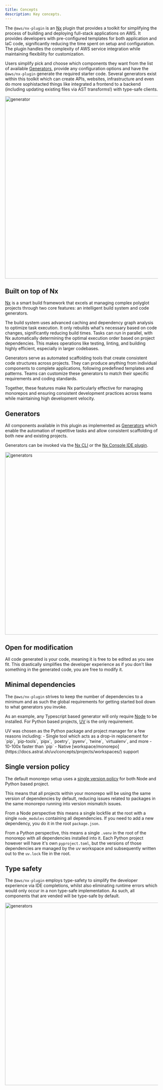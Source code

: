 ```yaml
---
title: Concepts
description: Key concepts.
---
```



The `@aws/nx-plugin` is an [Nx](https://nx.dev/) plugin that provides a toolkit for simplifying the process of building and deploying full-stack applications on AWS. It provides developers with pre-configured templates for both application and IaC code, significantly reducing the time spent on setup and configuration. The plugin handles the complexity of AWS service integration while maintaining flexibility for customization.

Users simplify pick and choose which components they want from the list of available [Generators](#generators), provide any configuration options and have the `@aws/nx-plugin` generate the required starter code. Several generators exist within this toolkit which can create APIs, websites, infrastructure and even do more sophistacted things like integrated a frontend to a backend (including updating existing files via AST transforms!) with type-safe clients.

<Image src={websiteGeneratorGif} alt="generator" width="800" height="600" />

## Built on top of Nx

[Nx](https://nx.dev) is a smart build framework that excels at managing complex polyglot projects through two core features: an intelligent build system and code generators.

The build system uses advanced caching and dependency graph analysis to optimize task execution. It only rebuilds what's necessary based on code changes, significantly reducing build times. Tasks can run in parallel, with Nx automatically determining the optimal execution order based on project dependencies. This makes operations like testing, linting, and building highly efficient, especially in larger codebases.

Generators serve as automated scaffolding tools that create consistent code structures across projects. They can produce anything from individual components to complete applications, following predefined templates and patterns. Teams can customize these generators to match their specific requirements and coding standards.

Together, these features make Nx particularly effective for managing monorepos and ensuring consistent development practices across teams while maintaining high development velocity.

## Generators

All components available in this plugin as implemented as [Generators](https://nx.dev/features/generate-code) which enable the automation of repetitive tasks and allow consistent scaffolding of both new and existing projects.

Generators can be invoked via the [Nx CLI](https://nx.dev/features/generate-code#invoke-generators) or the [Nx Console IDE plugin](https://nx.dev/getting-started/editor-setup).

<Image src={generatorsJpg} alt="generators" width="800" height="600" />

## Open for modification

All code generated is your code, meaning it is free to be edited as you see fit. This drastically simplifies the developer experience as if you don't like something in the generated code, you are free to modify it.

## Minimal dependencies

The `@aws/nx-plugin` strives to keep the number of dependencies to a minimum and as such the global requirements for getting started boil down to what generators you invoke.

As an example, any Typescript based generator will only require [Node](https://nodejs.org/en/download) to be installed. For Python based projects, [UV](https://docs.astral.sh/uv/) is the only requirement.

<Aside>
  UV was chosen as the Python package and project manager for a few reasons
  including: - Single tool which acts as a drop-in replacement for `pip`,
  `pip-tools`, `pipx`, `poetry`, `pyenv`, `twine`, `virtualenv`, and more -
  10-100x faster than `pip` - Native
  [workspace/monorepo](https://docs.astral.sh/uv/concepts/projects/workspaces/)
  support
</Aside>

## Single version policy

The default monorepo setup uses a [single version policy](https://nx.dev/concepts/decisions/dependency-management#single-version-policy) for both Node and Python based project.

This means that all projects within your monorepo will be using the same version of dependencies by default, reducing issues related to packages in the same monorepo running into version mismatch issues.

From a Node perspective this means a single lockfile at the root with a single `node_modules` containing all dependencies. If you need to add a new dependency, you do it in the root `package.json`.

From a Python perspective, this means a single `.venv` in the root of the monorepo with all dependencies installed into it. Each Python project however will have it's own `pyproject.toml`, but the versions of those dependencies are managed by the uv workspace and subsequently written out to the `uv.lock` file in the root.

## Type safety

The `@aws/nx-plugin` employs type-safety to simplify the developer experience via IDE completions, whilst also eliminating runtime errors which would only occur in a non type-safe implementation. As such, all components that are vended will be type-safe by default.

<Image src={typeSafetyGif} alt="generators" width="800" height="600" />

